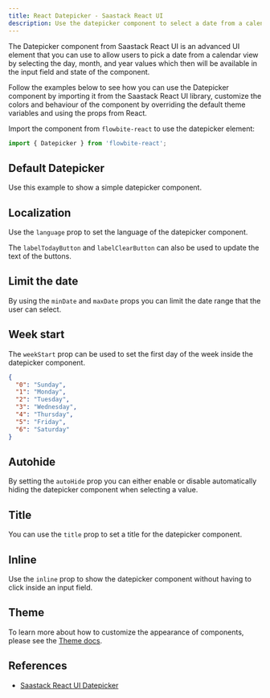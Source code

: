 ```yaml
---
title: React Datepicker - Saastack React UI
description: Use the datepicker component to select a date from a calendar view based on an input element by selecting the day, month, and year values using React and Tailwind CSS
---
```


The Datepicker component from Saastack React UI is an advanced UI element that you can use to allow users to pick a date from a calendar view by selecting the day, month, and year values which then will be available in the input field and state of the component.

Follow the examples below to see how you can use the Datepicker component by importing it from the Saastack React UI library, customize the colors and behaviour of the component by overriding the default theme variables and using the props from React.

Import the component from `flowbite-react` to use the datepicker element:

```jsx
import { Datepicker } from 'flowbite-react';
```

## Default Datepicker

Use this example to show a simple datepicker component.

<Example name="datepicker.root" />

## Localization

Use the `language` prop to set the language of the datepicker component.

The `labelTodayButton` and `labelClearButton` can also be used to update the text of the buttons.

<Example name="datepicker.localization" />

## Limit the date

By using the `minDate` and `maxDate` props you can limit the date range that the user can select.

<Example name="datepicker.range" />

## Week start

The `weekStart` prop can be used to set the first day of the week inside the datepicker component.

```json
{
  "0": "Sunday",
  "1": "Monday",
  "2": "Tuesday",
  "3": "Wednesday",
  "4": "Thursday",
  "5": "Friday",
  "6": "Saturday"
}
```

<Example name="datepicker.weekStart" />

## Autohide

By setting the `autoHide` prop you can either enable or disable automatically hiding the datepicker component when selecting a value.

<Example name="datepicker.autoHide" />

## Title

You can use the `title` prop to set a title for the datepicker component.

<Example name="datepicker.title" />

## Inline

Use the `inline` prop to show the datepicker component without having to click inside an input field.

<Example name="datepicker.inline" />

## Theme

To learn more about how to customize the appearance of components, please see the [Theme docs](/docs/customize/theme).

<Theme name="datepicker" />

## References

- [Saastack React UI Datepicker](https://flowbite.com/docs/plugins/datepicker/)

